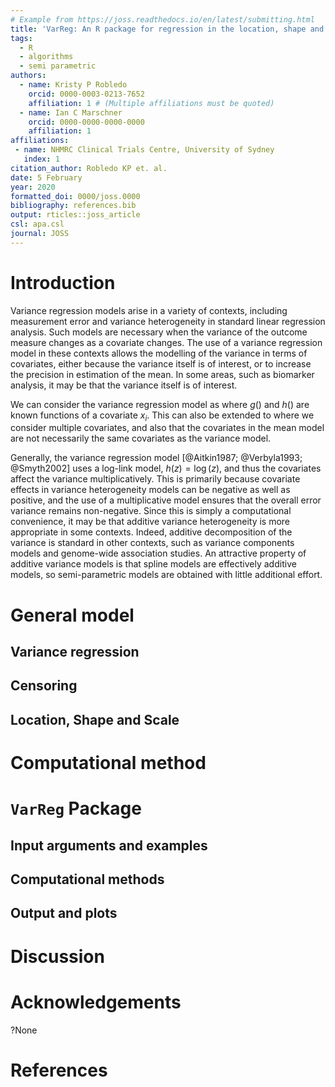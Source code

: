 ```yaml
---
# Example from https://joss.readthedocs.io/en/latest/submitting.html
title: 'VarReg: An R package for regression in the location, shape and scale'
tags:
  - R
  - algorithms
  - semi parametric
authors:
  - name: Kristy P Robledo
    orcid: 0000-0003-0213-7652
    affiliation: 1 # (Multiple affiliations must be quoted)
  - name: Ian C Marschner
    orcid: 0000-0000-0000-0000
    affiliation: 1
affiliations:
 - name: NHMRC Clinical Trials Centre, University of Sydney
   index: 1
citation_author: Robledo KP et. al.
date: 5 February 
year: 2020
formatted_doi: 0000/joss.0000
bibliography: references.bib
output: rticles::joss_article
csl: apa.csl
journal: JOSS
---
```


# Introduction

Variance regression models arise in a variety of contexts, including measurement error and variance heterogeneity in standard linear regression analysis. Such models are necessary when the variance of the outcome measure changes as a covariate changes. The use of a variance regression model in these contexts allows the modelling of the variance in terms of covariates, either because the variance itself is of interest, or to increase the precision in estimation of the mean. In some areas, such as biomarker analysis, it may be that the variance itself is of interest.

We can consider the variance regression model as
\begin{equation} 
X_i \sim N\left( f(x_i), g(x_i) \right), ~~~ i=1,2,...,n
\end{equation}
where $g( )$ and $h( )$ are known functions of a covariate $x_i$. This can also be extended to 
 \begin{equation} 
X_i \sim N\left(\sum f(x_{ij}), \sum g(z_{ij}) \right), ~~~ i=1,2,...,n
\end{equation}
where we consider multiple covariates, and also that the covariates in the mean model are not necessarily the same covariates as the variance model.

Generally, the variance regression model [@Aitkin1987; @Verbyla1993; @Smyth2002] uses a log-link model, $h(z)=\log(z)$, and thus the covariates affect the variance multiplicatively. This is primarily because covariate effects in variance heterogeneity models can be negative as well as positive, and the use of a multiplicative model ensures that the overall error variance remains non-negative. Since this is simply a computational convenience, it may be that additive variance heterogeneity is more appropriate in some contexts. Indeed, additive decomposition of the variance is standard in other contexts, such as variance components models and genome-wide association studies. An attractive property of additive variance models is that spline models are effectively additive models, so semi-parametric models are obtained with little additional effort.

# General model

## Variance regression

## Censoring

## Location, Shape and Scale

# Computational method

# `VarReg` Package

## Input arguments and examples

## Computational methods

## Output and plots

# Discussion


# Acknowledgements

?None

# References
